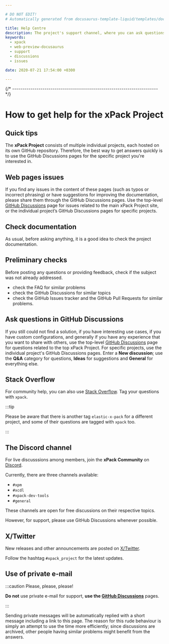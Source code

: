 ```yaml
---

# DO NOT EDIT!
# Automatically generated from docusaurus-template-liquid/templates/docusaurus.

title: Help Centre
description: The project's support channel, where you can ask questions, start discussions, and report issues.
keywords:
  - xpack
  - web-preview-docusaurus
  - support
  - discussions
  - issues

date: 2020-07-21 17:54:00 +0300

---
```


{/* ------------------------------------------------------------------------ */}

# How to get help for the xPack Project


## Quick tips

The **xPack Project** consists of multiple individual
projects, each hosted on its own GitHub repository. Therefore, the best
way to get answers quickly is to use the
GitHub Discussions
pages for the specific project you're interested in.


## Web pages issues

If you find any issues in the content of these pages (such as typos or
incorrect phrasing) or have suggestions for improving the documentation,
please share them through the
GitHub Discussions pages. Use the top-level
[GitHub Discussions](https://github.com/xpack/web-preview-docusaurus/discussions)
page for issues related to the main xPack Project site, or the individual project’s GitHub Discussions pages for specific projects.

## Check documentation

As usual, before asking anything, it is a good idea to check the project
documentation.

## Preliminary checks

Before posting any questions or providing feedback,
check if the subject was not already addressed.

- check the FAQ
for similar problems
- check the GitHub Discussions for
similar topics
- check the
GitHub Issues
tracker and the
GitHub Pull Requests
for similar problems.

## Ask questions in GitHub Discussions

If you still could not find a solution, if you have interesting use
cases, if you have custom configurations, and generally if you have
any experience that you want to share with others, 
use the top-level
[GitHub Discussions](https://github.com/xpack/web-preview-docusaurus/discussions)
page for questions related to the top xPack Project. For specific projects,
use the individual project's GitHub Discussions pages.
Enter a **New discussion**; use the **Q&A** category for questions,
**Ideas** for suggestions and **General** for everything else.



## Stack Overflow

For community help, you can also use
[Stack Overflow](https://stackoverflow.com/).
Tag your questions with `xpack`.

:::tip

Please be aware that there is another tag `elastic-x-pack` for a different
project, and some of their questions are tagged with `xpack` too.

:::

## The Discord channel

For live discusssions among members, join the **xPack Community** on
[Discord](https://discord.gg/kbzWaJerFG).

Currently, there are three channels available:

- `#xpm`
- `#xcdl`
- `#xpack-dev-tools`
- `#general`

These channels are open for free discussions on their respective topics.

However, for support, please use GitHub Discussions whenever possible.

## X/Twitter

New releases and other announcements are posted on
[X/Twitter](https://twitter.com/xpack_project).

Follow the hashtag `#xpack_project` for the latest updates.

## Use of private e-mail

:::caution Please, please, please!

**Do not** use
private e-mail for support, **use the
[GitHub Discussions](https://github.com/xpack/web-preview-docusaurus/discussions)** pages.

:::

Sending private messages will be automatically replied with
a short message including a link to this page.
The reason for this rude behaviour is simply an attempt to use
the time more efficiently; since discussions are archived, other people
having similar problems might benefit from the answers.

